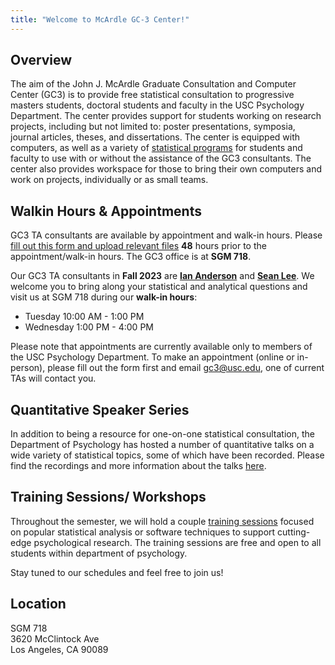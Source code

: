 ```yaml
---
title: "Welcome to McArdle GC-3 Center!"
---
```


## Overview

The aim of the John J. McArdle Graduate Consultation and Computer Center (GC3) is to provide free statistical consultation to progressive masters students, doctoral students and faculty in the USC Psychology Department. The center provides support for students working on research projects, including but not limited to: poster presentations, symposia, journal articles, theses, and dissertations. The center is equipped with computers, as well as a variety of [statistical programs](others/software.html) for students and faculty to use with or without the assistance of the GC3 consultants. The center also provides workspace for those to bring their own computers and work on projects, individually or as small teams.

## Walkin Hours & Appointments

GC3 TA consultants are available by appointment and walk-in hours. Please [fill out this form and upload relevant files](https://forms.gle/RYxWnyUwrJRBY5bu9) **48** hours prior to the appointment/walk-in hours. The GC3 office is at **SGM 718**.

<!--# Note that you will need a door code to get into GC3; if you do not have one, or do not have access yet to GC3 with your existing code, please contact Gabriel Gonzalez (gonzaleg@usc.edu) to get a code or to give your existing code access to the GC3 lab. -->

Our GC3 TA consultants in **Fall 2023** are [**Ian Anderson**](https://ianaxelanderson.squarespace.com/) and [**Sean Lee**](https://www.linkedin.com/in/seanhanlee/). We welcome you to bring along your statistical and analytical questions and visit us at SGM 718 during our **walk-in hours**:

-   Tuesday 10:00 AM - 1:00 PM
-   Wednesday 1:00 PM - 4:00 PM

Please note that appointments are currently available only to members of the USC Psychology Department. To make an appointment (online or in-person), please fill out the form first and email [gc3\@usc.edu](mailto:gc3@usc.edu), one of current TAs will contact you.

## Quantitative Speaker Series

In addition to being a resource for one-on-one statistical consultation, the Department of Psychology has hosted a number of quantitative talks on a wide variety of statistical topics, some of which have been recorded. Please find the recordings and more information about the talks [here](quant_talks.html).

## Training Sessions/ Workshops

Throughout the semester, we will hold a couple [training sessions](workshop.html) focused on popular statistical analysis or software techniques to support cutting-edge psychological research. The training sessions are free and open to all students within department of psychology.

Stay tuned to our schedules and feel free to join us!

## Location

SGM 718\
3620 McClintock Ave\
Los Angeles, CA 90089
